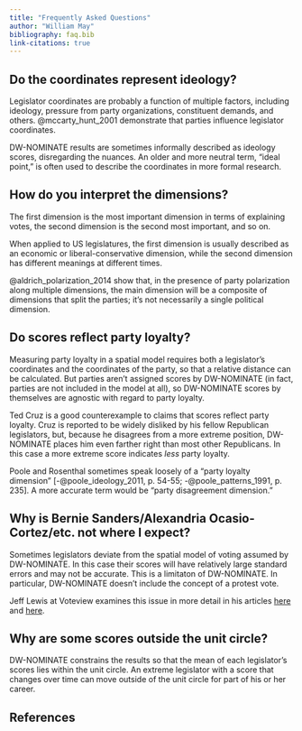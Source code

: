 ```yaml
---
title: "Frequently Asked Questions"
author: "William May"
bibliography: faq.bib
link-citations: true
---
```


## Do the coordinates represent ideology?

Legislator coordinates are probably a function of multiple factors, including
ideology, pressure from party organizations, constituent demands, and
others. @mccarty_hunt_2001 demonstrate that parties influence legislator
coordinates.

DW-NOMINATE results are sometimes informally described as ideology scores,
disregarding the nuances. An older and more neutral term, "ideal point," is
often used to describe the coordinates in more formal research.

## How do you interpret the dimensions?

The first dimension is the most important dimension in terms of explaining
votes, the second dimension is the second most important, and so on.

When applied to US legislatures, the first dimension is usually described as an
economic or liberal-conservative dimension, while the second dimension has
different meanings at different times.

@aldrich_polarization_2014 show that, in the presence of party polarization
along multiple dimensions, the main dimension will be a composite of dimensions
that split the parties; it's not necessarily a single political dimension.

## Do scores reflect party loyalty?

Measuring party loyalty in a spatial model requires both a legislator's
coordinates and the coordinates of the party, so that a relative distance can be
calculated. But parties aren't assigned scores by DW-NOMINATE (in fact, parties
are not included in the model at all), so DW-NOMINATE scores by themselves are
agnostic with regard to party loyalty.

Ted Cruz is a good counterexample to claims that scores reflect party
loyalty. Cruz is reported to be widely disliked by his fellow Republican
legislators, but, because he disagrees from a more extreme position, DW-NOMINATE
places him even farther right than most other Republicans. In this case a more
extreme score indicates *less* party loyalty.

Poole and Rosenthal sometimes speak loosely of a "party loyalty dimension"
[-@poole_ideology_2011, p. 54-55; -@poole_patterns_1991, p. 235]. A more
accurate term would be "party disagreement dimension."

## Why is Bernie Sanders/Alexandria Ocasio-Cortez/etc. not where I expect?

Sometimes legislators deviate from the spatial model of voting assumed by
DW-NOMINATE. In this case their scores will have relatively large standard
errors and may not be accurate. This is a limitaton of DW-NOMINATE. In
particular, DW-NOMINATE doesn't include the concept of a protest vote.

Jeff Lewis at Voteview examines this issue in more detail in his articles
[here](https://voteview.com/articles/ocasio_cortez) and
[here](https://voteview.com/articles/Ocasio-Cortez_Omar_Pressley_Tlaib).

## Why are some scores outside the unit circle?

DW-NOMINATE constrains the results so that the mean of each legislator's scores
lies within the unit circle. An extreme legislator with a score that changes
over time can move outside of the unit circle for part of his or her career.

## References
